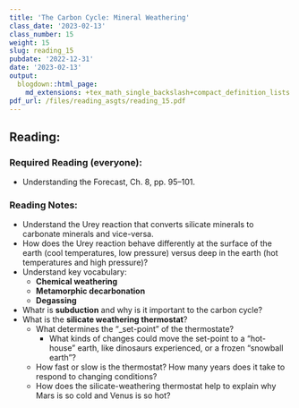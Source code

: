 ```yaml
---
title: 'The Carbon Cycle: Mineral Weathering'
class_date: '2023-02-13'
class_number: 15
weight: 15
slug: reading_15
pubdate: '2022-12-31'
date: '2023-02-13'
output:
  blogdown::html_page:
    md_extensions: +tex_math_single_backslash+compact_definition_lists
pdf_url: /files/reading_asgts/reading_15.pdf
---
```

## Reading:

### Required Reading (everyone):

* Understanding the Forecast, Ch. 8, pp. 95--101.

### Reading Notes:

* Understand the Urey reaction that converts silicate minerals to carbonate minerals and vice-versa.
* How does the Urey reaction behave differently at the surface of the earth (cool temperatures, low pressure) versus
  deep in the earth (hot temperatures and high pressure)?
* Understand key vocabulary: 
  * **Chemical weathering**
  * **Metamorphic decarbonation**
  * **Degassing**
* Whatr is **subduction** and why is it important to the carbon cycle?
* What is the **silicate weathering thermostat**?
  * What determines the "_set-point" of the thermostate?
    * What kinds of changes could move the set-point to a "hot-house" earth, like dinosaurs experienced, or a frozen "snowball earth"?
  * How fast or slow is the thermostat? How many years does it take to respond to changing conditions?
  * How does the silicate-weathering thermostat help to explain why Mars is so cold and Venus is so hot?
